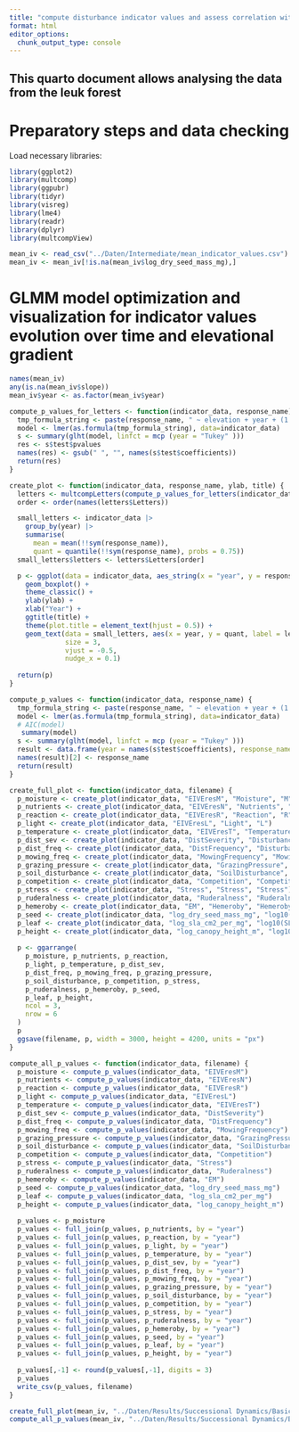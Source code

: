 ```yaml
---
title: "compute disturbance indicator values and assess correlation with existing systems"
format: html
editor_options: 
  chunk_output_type: console
---
```


## This quarto document allows analysing the data from the leuk forest

# Preparatory steps and data checking

Load necessary libraries:
```r
library(ggplot2)
library(multcomp)
library(ggpubr)
library(tidyr)
library(visreg)
library(lme4)
library(readr)
library(dplyr)
library(multcompView)
```

```r
mean_iv <- read_csv("../Daten/Intermediate/mean_indicator_values.csv")
mean_iv <- mean_iv[!is.na(mean_iv$log_dry_seed_mass_mg),]
```


# GLMM model optimization and visualization for indicator values evolution over time and elevational gradient


```r
names(mean_iv)
any(is.na(mean_iv$slope))
mean_iv$year <- as.factor(mean_iv$year)

compute_p_values_for_letters <- function(indicator_data, response_name) {
  tmp_formula_string <- paste(response_name, " ~ elevation + year + (1|global_id)", sep = "")
  model <- lmer(as.formula(tmp_formula_string), data=indicator_data)
  s <- summary(glht(model, linfct = mcp (year = "Tukey" )))
  res <- s$test$pvalues
  names(res) <- gsub(" ", "", names(s$test$coefficients))
  return(res)
}

create_plot <- function(indicator_data, response_name, ylab, title) {
  letters <- multcompLetters(compute_p_values_for_letters(indicator_data, response_name))
  order <- order(names(letters$Letters))

  small_letters <- indicator_data |> 
    group_by(year) |>
    summarise(
      mean = mean(!!sym(response_name)), 
      quant = quantile(!!sym(response_name), probs = 0.75)) 
  small_letters$letters <- letters$Letters[order]

  p <- ggplot(data = indicator_data, aes_string(x = "year", y = response_name)) +
    geom_boxplot() +
    theme_classic() +
    ylab(ylab) +
    xlab("Year") +
    ggtitle(title) +
    theme(plot.title = element_text(hjust = 0.5)) +
    geom_text(data = small_letters, aes(x = year, y = quant, label = letters),
              size = 3, 
              vjust = -0.5,
              nudge_x = 0.1)
  
  return(p)
}

compute_p_values <- function(indicator_data, response_name) {
  tmp_formula_string <- paste(response_name, " ~ elevation + year + (1|global_id)", sep = "")
  model <- lmer(as.formula(tmp_formula_string), data=indicator_data)
  # AIC(model)
   summary(model)
  s <- summary(glht(model, linfct = mcp (year = "Tukey" )))
  result <- data.frame(year = names(s$test$coefficients), response_name = s$test$pvalues)
  names(result)[2] <- response_name
  return(result)
}

create_full_plot <- function(indicator_data, filename) {
  p_moisture <- create_plot(indicator_data, "EIVEresM", "Moisture", "M")
  p_nutrients <- create_plot(indicator_data, "EIVEresN", "Nutrients", "N")
  p_reaction <- create_plot(indicator_data, "EIVEresR", "Reaction", "R")
  p_light <- create_plot(indicator_data, "EIVEresL", "Light", "L")
  p_temperature <- create_plot(indicator_data, "EIVEresT", "Temperature", "T")
  p_dist_sev <- create_plot(indicator_data, "DistSeverity", "Disturbance Severity", "Disturbance Severity")
  p_dist_freq <- create_plot(indicator_data, "DistFrequency", "Disturbance Frequency", "Disturbance Frequency")
  p_mowing_freq <- create_plot(indicator_data, "MowingFrequency", "Mowing Frequency", "Mowing Frequency")
  p_grazing_pressure <- create_plot(indicator_data, "GrazingPressure", "Grazing Pressure", "Grazing Pressure")
  p_soil_disturbance <- create_plot(indicator_data, "SoilDisturbance", "Soil Disturbance", "Soil Distrubance")
  p_competition <- create_plot(indicator_data, "Competition", "Competition", "Competition")
  p_stress <- create_plot(indicator_data, "Stress", "Stress", "Stress")
  p_ruderalness <- create_plot(indicator_data, "Ruderalness", "Ruderalness", "Ruderalness")
  p_hemeroby <- create_plot(indicator_data, "EM", "Hemeroby", "Hemeroby")
  p_seed <- create_plot(indicator_data, "log_dry_seed_mass_mg", "log10(Dry Seed Mass (mg))", "Seed Mass")
  p_leaf <- create_plot(indicator_data, "log_sla_cm2_per_mg", "log10(SLA (cm^2/mg))", "Leaf Area")
  p_height <- create_plot(indicator_data, "log_canopy_height_m", "log10(Canopy height (m))", "Canopy Height")
  
  p <- ggarrange(
    p_moisture, p_nutrients, p_reaction, 
    p_light, p_temperature, p_dist_sev, 
    p_dist_freq, p_mowing_freq, p_grazing_pressure, 
    p_soil_disturbance, p_competition, p_stress, 
    p_ruderalness, p_hemeroby, p_seed, 
    p_leaf, p_height, 
    ncol = 3,
    nrow = 6
  )
  p
  ggsave(filename, p, width = 3000, height = 4200, units = "px")
}

compute_all_p_values <- function(indicator_data, filename) {
  p_moisture <- compute_p_values(indicator_data, "EIVEresM")
  p_nutrients <- compute_p_values(indicator_data, "EIVEresN")
  p_reaction <- compute_p_values(indicator_data, "EIVEresR")
  p_light <- compute_p_values(indicator_data, "EIVEresL")
  p_temperature <- compute_p_values(indicator_data, "EIVEresT")
  p_dist_sev <- compute_p_values(indicator_data, "DistSeverity")
  p_dist_freq <- compute_p_values(indicator_data, "DistFrequency")
  p_mowing_freq <- compute_p_values(indicator_data, "MowingFrequency")
  p_grazing_pressure <- compute_p_values(indicator_data, "GrazingPressure")
  p_soil_disturbance <- compute_p_values(indicator_data, "SoilDisturbance")
  p_competition <- compute_p_values(indicator_data, "Competition")
  p_stress <- compute_p_values(indicator_data, "Stress")
  p_ruderalness <- compute_p_values(indicator_data, "Ruderalness")
  p_hemeroby <- compute_p_values(indicator_data, "EM")
  p_seed <- compute_p_values(indicator_data, "log_dry_seed_mass_mg")
  p_leaf <- compute_p_values(indicator_data, "log_sla_cm2_per_mg")
  p_height <- compute_p_values(indicator_data, "log_canopy_height_m")
  
  p_values <- p_moisture
  p_values <- full_join(p_values, p_nutrients, by = "year")
  p_values <- full_join(p_values, p_reaction, by = "year")
  p_values <- full_join(p_values, p_light, by = "year")
  p_values <- full_join(p_values, p_temperature, by = "year")
  p_values <- full_join(p_values, p_dist_sev, by = "year")
  p_values <- full_join(p_values, p_dist_freq, by = "year")
  p_values <- full_join(p_values, p_mowing_freq, by = "year")
  p_values <- full_join(p_values, p_grazing_pressure, by = "year")
  p_values <- full_join(p_values, p_soil_disturbance, by = "year")
  p_values <- full_join(p_values, p_competition, by = "year")
  p_values <- full_join(p_values, p_stress, by = "year")
  p_values <- full_join(p_values, p_ruderalness, by = "year")
  p_values <- full_join(p_values, p_hemeroby, by = "year")
  p_values <- full_join(p_values, p_seed, by = "year")
  p_values <- full_join(p_values, p_leaf, by = "year")
  p_values <- full_join(p_values, p_height, by = "year")
  
  p_values[,-1] <- round(p_values[,-1], digits = 3)
  p_values
  write_csv(p_values, filename)
}

create_full_plot(mean_iv, "../Daten/Results/Successional Dynamics/Basic Analysis/all_taxon_traits_plot.png")
compute_all_p_values(mean_iv, "../Daten/Results/Successional Dynamics/Basic Analysis/all_taxon_traits_p_values.csv")
```







